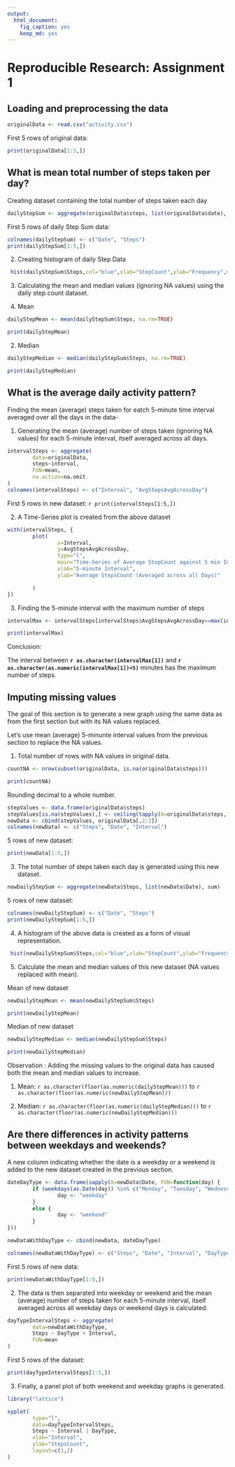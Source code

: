 ```yaml
---
output:
  html_document:
    fig_caption: yes
    keep_md: yes
---
```

# Reproducible Research: Assignment 1


## Loading and preprocessing the data

```r
originalData <- read.csv("activity.csv")
```

First 5 rows of original data:
```r
print(originalData[1:5,])
```

## What is mean total number of steps taken per day?

Creating dataset containing the total number of steps taken each day

```r
dailyStepSum <- aggregate(originalData$steps, list(originalData$date), sum)
```
First 5 rows of daily Step Sum data:
```r
colnames(dailyStepSum) <- c("Date", "Steps")
print(dailyStepSum[1:5,])
```

2. Creating histogram of daily Step Data

```r

 hist(dailyStepSum$Steps,col="blue",xlab="StepCount",ylab="Frequency",main="StepsCount taken each Day")

```

3. Calculating the mean and median values (ignoring NA values) using the daily step count dataset.

1. Mean
```r
dailyStepMean <- mean(dailyStepSum$Steps, na.rm=TRUE)
```
```r
print(dailyStepMean)
```
2. Median
```r
dailyStepMedian <- median(dailyStepSum$Steps, na.rm=TRUE)
```
```r
print(dailyStepMedian)
```

## What is the average daily activity pattern?

Finding the mean (average) steps taken for eatch 5-minute time interval averaged over all the days in the data-

1. Generating the mean (average) number of steps taken (ignoring NA values) for each 5-minute interval, itself averaged across all days.

```r
intervalSteps <- aggregate(
        data=originalData,
        steps~interval,
        FUN=mean,
        na.action=na.omit
)
colnames(intervalSteps) <- c("Interval", "AvgStepsAvgAcrossDay")
```
First 5 rows in new dataset:
        ```r
print(intervalSteps[1:5,])
```

2. A Time-Series plot is created from the above dataset

```r
with(intervalSteps, {
        plot(
                x=Interval,
                y=AvgStepsAvgAcrossDay,
                type="l",
                main="Time-Series of Average StepCount against 5 min Interval",
                xlab="5-minute Interval",
                ylab="Average StepsCount (Averaged across all Days)"

        )
})
```

3. Finding the 5-minute interval with the maximum number of steps

```r
intervalMax <- intervalSteps[intervalSteps$AvgStepsAvgAcrossDay==max(intervalSteps$AvgStepsAvgAcrossDay),]
```
```r
print(intervalMax)
```
Conclusion:

The interval between **`r as.character(intervalMax[1])`** and  **`r as.character(as.numeric(intervalMax[1])+5)`** minutes has the maximum number of steps.


## Imputing missing values

The goal of this section is to generate a new graph using the same data as from the first section but with its NA values replaced.

Let's use mean (average) 5-minunte interval values from the previous section to replace the NA values.

1. Total number of rows with NA values in original data.

```r
countNA <- nrow(subset(originalData, is.na(originalData$steps)))
```
```r
print(countNA)
```


Rounding decimal to a whole number.

```r
stepValues <- data.frame(originalData$steps)
stepValues[is.na(stepValues),] <- ceiling(tapply(X=originalData$steps,INDEX=originalData$interval,FUN=mean,na.rm=TRUE))
newData <- cbind(stepValues, originalData[,2:3])
colnames(newData) <- c("Steps", "Date", "Interval")
```

5 rows of new dataset:
```r
print(newData[1:5,])
```

3. The total number of steps taken each day is generated using this new dataset.

```r
newDailyStepSum <- aggregate(newData$Steps, list(newData$Date), sum)
```
5 rows of new dataset:
```r
colnames(newDailyStepSum) <- c("Date", "Steps")
print(newDailyStepSum[1:5,])
```

4. A histogram of the above data is created as a form of visual representation.

```r
 hist(newDailyStepSum$Steps,col="blue",xlab="StepCount",ylab="Frequency",main="New StepsCount taken each Day")
```

5. Calculate the mean and median values of this new dataset (NA values replaced with mean).

Mean of new dataset
```r
newDailyStepMean <- mean(newDailyStepSum$Steps)
```
```r
print(newDailyStepMean)
```
Median of new dataset
```r
newDailyStepMedian <- median(newDailyStepSum$Steps)
```
```r
print(newDailyStepMedian)
```

Observation :
Adding the missing values to the original data has caused both the mean and median values to increase.

1. Mean:
        `r as.character(floor(as.numeric(dailyStepMean)))` to `r as.character(floor(as.numeric(newDailyStepMean)))`

2. Median:
        `r as.character(floor(as.numeric(dailyStepMedian)))` to `r as.character(floor(as.numeric(newDailyStepMedian)))`


## Are there differences in activity patterns between weekdays and weekends?

A new column indicating whether the date is a weekday or a weekend is added to the new dataset created in the previous section.

```r
dateDayType <- data.frame(sapply(X=newData$Date, FUN=function(day) {
        if (weekdays(as.Date(day)) %in% c("Monday", "Tuesday", "Wednesday", "Thursday", "Friday")) {
                day <- "weekday"
        }
        else {
                day <- "weekend"
        }
}))

newDataWithDayType <- cbind(newData, dateDayType)

colnames(newDataWithDayType) <- c("Steps", "Date", "Interval", "DayType")
```

First 5 rows of new data:
```r
print(newDataWithDayType[1:5,])
```
2. The data is then separated into weekday or weekend and the mean (average) number of steps taken for each 5-minute interval, itself averaged across all weekday days or weekend days is calculated.

```r
dayTypeIntervalSteps <- aggregate(
        data=newDataWithDayType,
        Steps ~ DayType + Interval,
        FUN=mean
)
```
First 5 rows of the dataset:
```r
print(dayTypeIntervalSteps[1:5,])
```

3. Finally, a panel plot of both weekend and weekday graphs is generated.

```r
library("lattice")

xyplot(
        type="l",
        data=dayTypeIntervalSteps,
        Steps ~ Interval | DayType,
        xlab="Interval",
        ylab="StepsCount",
        layout=c(1,2)
)
```
